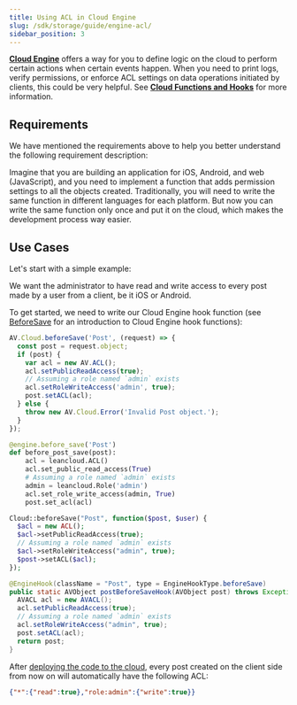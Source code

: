 ```yaml
---
title: Using ACL in Cloud Engine
slug: /sdk/storage/guide/engine-acl/
sidebar_position: 3
---
```



**[Cloud Engine](https://developer.taptap.cn/docs/en/sdk/engine/overview/)** offers a way for you to define logic on the cloud to perform certain actions when certain events happen. When you need to print logs, verify permissions, or enforce ACL settings on data operations initiated by clients, this could be very helpful. See **[Cloud Functions and Hooks](/sdk/engine/functions/getting-started/)** for more information.

## Requirements

We have mentioned the requirements above to help you better understand the following requirement description:

Imagine that you are building an application for iOS, Android, and web (JavaScript), and you need to implement a function that adds permission settings to all the objects created. Traditionally, you will need to write the same function in different languages for each platform. But now you can write the same function only once and put it on the cloud, which makes the development process way easier.

## Use Cases

Let's start with a simple example:

We want the administrator to have read and write access to every post made by a user from a client, be it iOS or Android.

To get started, we need to write our Cloud Engine hook function (see [BeforeSave](/sdk/engine/functions/guides/#beforesave) for an introduction to Cloud Engine hook functions):

<Tabs>

<TabItem value="nodejs" label="Node.js" default>

```js
AV.Cloud.beforeSave('Post', (request) => {
  const post = request.object;
  if (post) {
    var acl = new AV.ACL();
    acl.setPublicReadAccess(true);
    // Assuming a role named `admin` exists
    acl.setRoleWriteAccess('admin', true);
    post.setACL(acl);
  } else {
    throw new AV.Cloud.Error('Invalid Post object.');
  }
});
```

</TabItem>

<TabItem value="python" label="Python">

```python
@engine.before_save('Post')
def before_post_save(post):
    acl = leancloud.ACL()
    acl.set_public_read_access(True)
    # Assuming a role named `admin` exists
    admin = leancloud.Role('admin')
    acl.set_role_write_access(admin, True)
    post.set_acl(acl)
```

</TabItem>

<TabItem value="php" label="PHP">

```php
Cloud::beforeSave("Post", function($post, $user) {
  $acl = new ACL();
  $acl->setPublicReadAccess(true);
  // Assuming a role named `admin` exists
  $acl->setRoleWriteAccess("admin", true);
  $post->setACL($acl);
});
```

</TabItem>

<TabItem value="java" label="Java">

```java
@EngineHook(className = "Post", type = EngineHookType.beforeSave)
public static AVObject postBeforeSaveHook(AVObject post) throws Exception {
  AVACL acl = new AVACL();
  acl.setPublicReadAccess(true);
  // Assuming a role named `admin` exists
  acl.setRoleWriteAccess("admin", true);
  post.setACL(acl);
  return post;
}
```

</TabItem>

</Tabs>

After [deploying the code to the cloud](/sdk/engine/functions/getting-started/#deploy-to-cloud-engine), every post created on the client side from now on will automatically have the following ACL:

```json
{"*":{"read":true},"role:admin":{"write":true}}
```
